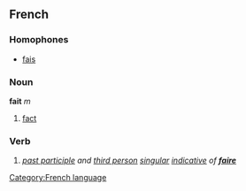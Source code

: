 ==French==

===Homophones===
*[[fais]]
===Noun===
'''fait''' ''m''
# [[fact]]

===Verb===
# ''[[past participle]] and [[third person]] [[singular]] [[indicative]] of '''[[faire]]'''''
[[Category:French language]]